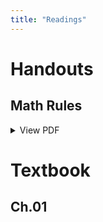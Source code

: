 ```yaml
---
title: "Readings"
---
```


# Handouts

## Math Rules

```{=html}
<details>
  <summary>View PDF</summary> 
  <a class="btn btn-primary btn-lg cv-download" href="/documents/readings/math/math-rules.pdf" target="_blank">
    <i class="fa-solid fa-file-arrow-down"></i>&ensp;Download 
  </a>
  <div class="embed-container">
    <iframe src="/documents/readings/math/math-rules.pdf" style="border: 0.5px" height="1000" width="800"></iframe>
  </div>
</details>
```

# Textbook 

## Ch.01